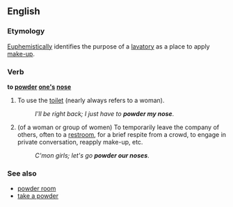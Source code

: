 ==English==

===Etymology===
[[euphemism|Euphemistically]] identifies the purpose of a [[lavatory]] as a place to apply [[makeup|make-up]].

===Verb===
'''to [[powder]] [[one's]] [[nose]]'''

# {{label|en|euphemistic}} To use the [[toilet]] (nearly always refers to a woman).
#: ''I'll be right back; I just have to '''powder my nose'''''.
# (of a woman or group of women) To temporarily leave the company of others, often to a [[restroom]], for a brief respite from a crowd, to engage in private conversation, reapply make-up, etc.
#: ''C'mon girls; let's go '''powder our noses'''''.

===See also===
* [[powder room]]
* [[take a powder]]